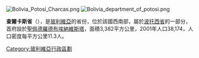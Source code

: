 [[Image:Bolivia_Potosí_Charcas.png|right]]
[[Image:Bolivia_department_of_potosi.png|right]]

'''查爾卡斯省'''（{{lang-es|Provincia de Charcas}}），是[[玻利維亞|玻利維亞]]的省份，位於該國西南部，屬於[[波托西省|波托西省]]的一部分，首府設於[[聖佩德羅德布埃納維斯塔|聖佩德羅德布埃納維斯塔]]，面積3,382平方公里，2001年人口38,174，人口密度每平方公里11.3人。

{{coord|18|16|S|65|50|W|type:adm2nd_region:BO|display=title}} 

{{Bolivia-geo-stub}}
{{玻利維亞省份}}

[[Category:玻利維亞行政區劃|Category:玻利維亞行政區劃]]